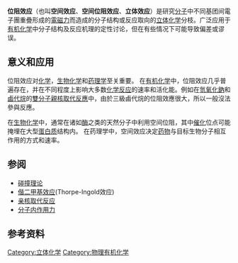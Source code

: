 {{Merge|立体效应|discuss=Talk:位阻效应#請求與立体效应合併|time=2021-12-25T20:36:25+00:00}}
{{expand|time=2008-05-25}}
'''位阻效应'''（也叫'''空间效应'''、'''空间位阻效应'''、'''立体效应'''）是研究[[分子|分子]]中不同基团间電子團重疊形成的[[電磁力|電磁力]]而造成的分子结构或反应取向的[[立体化学|立体化学]]分枝。广泛应用于[[有机化学|有机化学]]中分子结构及反应机理的定性讨论，但在有些情况下可能导致偏差或谬误。

==意义和应用==
位阻效应对[[化学|化学]]，[[生物化学|生物化学]]和[[药理学|药理学]]至关重要。 在[[有机化学|有机化学]]中，位阻效应几乎普遍存在，并在不同程度上影响大多数[[化学反应|化学反应]]的速率和活化能。例如在[[氢氧化钠|氫氧化鈉]]和[[卤代烷烃|鹵代烷]]的[[双分子亲核取代反应|雙分子親核取代反應]]中，由於三級鹵代烷的位阻效應很大，所以一般沒法參與反應。

在[[生物化学|生物化学]]中，通常在诸如[[酶|酶]]之类的天然分子中利用空间位阻，其中[[催化|催化]]位点可能掩埋在大型[[蛋白质|蛋白质]]结构内。 在药理学中，空间效应决定[[药物|药物]]与目标生物分子相互作用的方式和速率。

==参阅==
*[[碰撞理论|碰撞理论]]
*[[偕二甲基效应|偕二甲基效应]](Thorpe-Ingold效应)
*[[亲核取代反应|亲核取代反应]]
*[[分子内作用力|分子内作用力]]

==参考资料==
{{reflist}}

{{chem-stub}}

[[Category:立体化学|Category:立体化学]]
[[Category:物理有机化学|Category:物理有机化学]]
